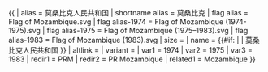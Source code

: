 {{ {{{1<noinclude>|country showdata</noinclude>}}}
| alias = 莫桑比克人民共和国
| shortname alias = 莫桑比克
| flag alias = Flag of Mozambique.svg
| flag alias-1974 = Flag of Mozambique (1974-1975).svg
| flag alias-1975 = Flag of Mozambique (1975–1983).svg
| flag alias-1983 = Flag of Mozambique (1983).svg
| size = {{{size|}}}
| name = {{#if: {{{name|}}} | {{{name|}}} | 莫桑比克人民共和国 }}
| altlink = {{{altlink|}}}
| variant = {{{variant|}}}
<noinclude>
| var1 = 1974
| var2 = 1975
| var3 = 1983
| redir1 = PRM
| redir2 = PR Mozambique
| related1 = Mozambique
</noinclude>
}}